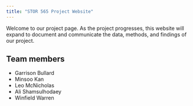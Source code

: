 ```yaml
---
title: "STOR 565 Project Website"
---
```


Welcome to our project page. As the project progresses, this website will expand to document and communicate the data, methods, and findings of our project.

## Team members
- Garrison Bullard
- Minsoo Kan
- Leo McNicholas
- Ali Shamsulhodaey
- Winfield Warren